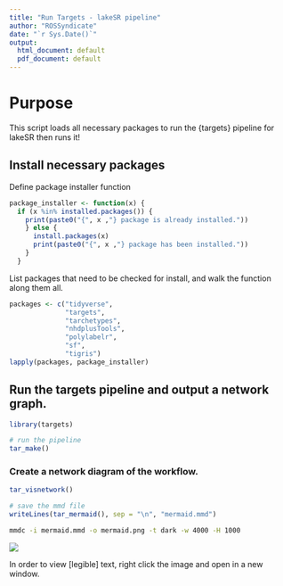```yaml
---
title: "Run Targets - lakeSR pipeline"
author: "ROSSyndicate"
date: "`r Sys.Date()`"
output:
  html_document: default
  pdf_document: default
---
```


# Purpose

This script loads all necessary packages to run the {targets} pipeline for 
lakeSR then runs it!

## Install necessary packages

Define package installer function

```r
package_installer <- function(x) {
  if (x %in% installed.packages()) {
    print(paste0("{", x ,"} package is already installed."))
    } else {
      install.packages(x)
      print(paste0("{", x ,"} package has been installed."))
    }
  }
```

List packages that need to be checked for install, and walk the function along them all.

```r
packages <- c("tidyverse",
              "targets",
              "tarchetypes",
              "nhdplusTools",
              "polylabelr",
              "sf",
              "tigris")
lapply(packages, package_installer)
```

## Run the targets pipeline and output a network graph.

```r
library(targets)

# run the pipeline
tar_make()

```

### Create a network diagram of the workflow.

```r
tar_visnetwork()
```


```r
# save the mmd file
writeLines(tar_mermaid(), sep = "\n", "mermaid.mmd")
```

```zsh
mmdc -i mermaid.mmd -o mermaid.png -t dark -w 4000 -H 1000
```

![](mermaid.png)

In order to view [legible] text, right click the image and open in a new window.
